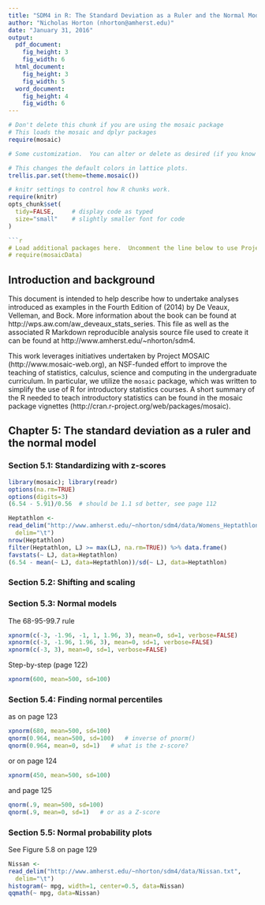 ```yaml
---
title: "SDM4 in R: The Standard Deviation as a Ruler and the Normal Model (Chapter 5)"
author: "Nicholas Horton (nhorton@amherst.edu)"
date: "January 31, 2016"
output: 
  pdf_document:
    fig_height: 3
    fig_width: 6
  html_document:
    fig_height: 3
    fig_width: 5
  word_document:
    fig_height: 4
    fig_width: 6
---
```



```r
# Don't delete this chunk if you are using the mosaic package
# This loads the mosaic and dplyr packages
require(mosaic)
```

```r
# Some customization.  You can alter or delete as desired (if you know what you are doing).

# This changes the default colors in lattice plots.
trellis.par.set(theme=theme.mosaic())  

# knitr settings to control how R chunks work.
require(knitr)
opts_chunk$set(
  tidy=FALSE,     # display code as typed
  size="small"    # slightly smaller font for code
)

```r
# Load additional packages here.  Uncomment the line below to use Project MOSAIC data sets.
# require(mosaicData)   
```

## Introduction and background 

This document is intended to help describe how to undertake analyses introduced 
as examples in the Fourth Edition of \emph{Stats: Data and Models} (2014) by De Veaux, Velleman, and Bock.
More information about the book can be found at http://wps.aw.com/aw_deveaux_stats_series.  This
file as well as the associated R Markdown reproducible analysis source file used to create it can be found at http://www.amherst.edu/~nhorton/sdm4.

This work leverages initiatives undertaken by Project MOSAIC (http://www.mosaic-web.org), an NSF-funded effort to improve the teaching of statistics, calculus, science and computing in the undergraduate curriculum. In particular, we utilize the `mosaic` package, which was written to simplify the use of R for introductory statistics courses. A short summary of the R needed to teach introductory statistics can be found in the mosaic package vignettes (http://cran.r-project.org/web/packages/mosaic).

## Chapter 5: The standard deviation as a ruler and the normal model

### Section 5.1: Standardizing with z-scores


```r
library(mosaic); library(readr)
options(na.rm=TRUE)
options(digits=3)
(6.54 - 5.91)/0.56  # should be 1.1 sd better, see page 112
```

```r
Heptathlon <- 
read_delim("http://www.amherst.edu/~nhorton/sdm4/data/Womens_Heptathlon_2012.txt",
  delim="\t")
nrow(Heptathlon)  
filter(Heptathlon, LJ >= max(LJ, na.rm=TRUE)) %>% data.frame()
favstats(~ LJ, data=Heptathlon)
(6.54 - mean(~ LJ, data=Heptathlon))/sd(~ LJ, data=Heptathlon)
```

### Section 5.2: Shifting and scaling

### Section 5.3: Normal models

The 68-95-99.7 rule

```r
xpnorm(c(-3, -1.96, -1, 1, 1.96, 3), mean=0, sd=1, verbose=FALSE)
xpnorm(c(-3, -1.96, 1.96, 3), mean=0, sd=1, verbose=FALSE)
xpnorm(c(-3, 3), mean=0, sd=1, verbose=FALSE)
```

Step-by-step (page 122)

```r
xpnorm(600, mean=500, sd=100)
```

### Section 5.4: Finding normal percentiles

as on page 123

```r
xpnorm(680, mean=500, sd=100)
qnorm(0.964, mean=500, sd=100)   # inverse of pnorm()
qnorm(0.964, mean=0, sd=1)   # what is the z-score?
```

or on page 124

```r
xpnorm(450, mean=500, sd=100)
```

and page 125

```r
qnorm(.9, mean=500, sd=100)
qnorm(.9, mean=0, sd=1)   # or as a Z-score
```

### Section 5.5: Normal probability plots

See Figure 5.8 on page 129

```r
Nissan <- 
read_delim("http://www.amherst.edu/~nhorton/sdm4/data/Nissan.txt",
  delim="\t")
histogram(~ mpg, width=1, center=0.5, data=Nissan)
qqmath(~ mpg, data=Nissan)
```

